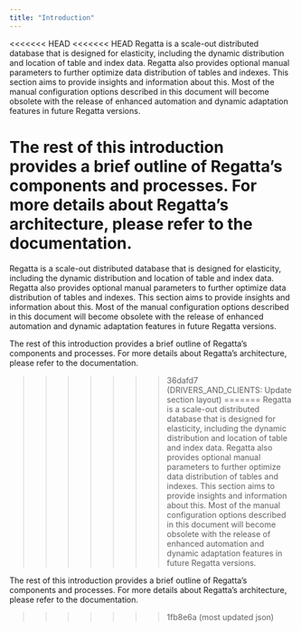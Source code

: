 ---
title: "Introduction"
---

<<<<<<< HEAD
<<<<<<< HEAD
Regatta is a scale-out distributed database that is designed for elasticity, including the dynamic distribution and location of table and index data. Regatta also provides optional manual parameters to further optimize data distribution of tables and indexes. This section aims to provide insights and information about this. Most of the manual configuration options described in this document will become obsolete with the release of enhanced automation and dynamic adaptation features in future Regatta versions.

The rest of this introduction provides a brief outline of Regatta’s components and processes. For more details about Regatta’s architecture, please refer to the documentation.
=======
Regatta is a scale-out distributed database that is designed for elasticity, including the dynamic distribution and location of table and index data.  Regatta also provides optional manual parameters to further optimize data distribution of tables and indexes.  This section aims to provide insights and information about this.  Most of the manual configuration options described in this document will become obsolete with the release of enhanced automation and dynamic adaptation features in future Regatta versions.

The rest of this introduction provides a brief outline of Regatta’s components and processes.  For more details about Regatta’s architecture, please refer to the documentation.
>>>>>>> 36dafd7 (DRIVERS_AND_CLIENTS: Update section layout)
=======
Regatta is a scale-out distributed database that is designed for elasticity, including the dynamic distribution and location of table and index data.  Regatta also provides optional manual parameters to further optimize data distribution of tables and indexes.  This section aims to provide insights and information about this.  Most of the manual configuration options described in this document will become obsolete with the release of enhanced automation and dynamic adaptation features in future Regatta versions.

The rest of this introduction provides a brief outline of Regatta’s components and processes.  For more details about Regatta’s architecture, please refer to the documentation.
>>>>>>> 1fb8e6a (most updated json)
